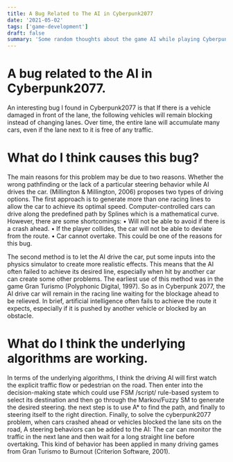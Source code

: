 ```yaml
---
title: A Bug Related to The AI in Cyberpunk2077
date: '2021-05-02'
tags: ['game-development']
draft: false
summary: 'Some random thoughts about the game AI while playing Cyberpunk 2077'
---
```


# A bug related to the AI in Cyberpunk2077.
An interesting bug I found in Cyberpunk2077 is that If there is a vehicle damaged in front of
the lane, the following vehicles will remain blocking instead of changing lanes. Over time, the
entire lane will accumulate many cars, even if the lane next to it is free of any traffic. 

# What do I think causes this bug?
The main reasons for this problem may be due to two reasons. Whether the wrong pathfinding or the lack of a particular steering behavior while AI drives the car. (Millington & Millington, 2006) proposes two types of driving options. 
The first approach is to generate more than one racing lines to allow the car to achieve its optimal speed. Computer-controlled cars can drive
along the predefined path by Splines which is a mathematical curve.
However, there are some shortcomings:
• Will not be able to avoid if there is a crash ahead.
• If the player collides, the car will not be able to deviate from the route.
• Car cannot overtake.
This could be one of the reasons for this bug.

The second method is to let the AI drive the car, put some inputs into the physics simulator to
create more realistic effects. This means that the AI often failed to achieve its desired line,
especially when hit by another car can create some other problems. The earliest use of this
method was in the game Gran Turismo (Polyphonic Digital, 1997). So as in Cyberpunk 2077,
the AI drive car will remain in the racing line waiting for the blockage ahead to be relieved. In
brief, artificial intelligence often fails to achieve the route it expects, especially if it is pushed
by another vehicle or blocked by an obstacle.

# What do I think the underlying algorithms are working.
In terms of the underlying algorithms, I think the driving AI will first watch the
explicit traffic flow or pedestrian on the road. Then enter into the decision-making
state which could use FSM /script/ rule-based system to select its destination and then
go through the Markov/Fuzzy SM to generate the desired steering. the next step is to
use A* to find the path, and finally to steering itself to the right direction.
Finally, to solve the cyberpunk2077 problem, when cars crashed ahead or vehicles blocked
the lane sits on the road, A steering behaviors can be added to the AI: The car can monitor the
traffic in the next lane and then wait for a long straight line before overtaking. This kind of
behavior has been applied in many driving games from Gran Turismo to Burnout (Criterion Software, 2001).